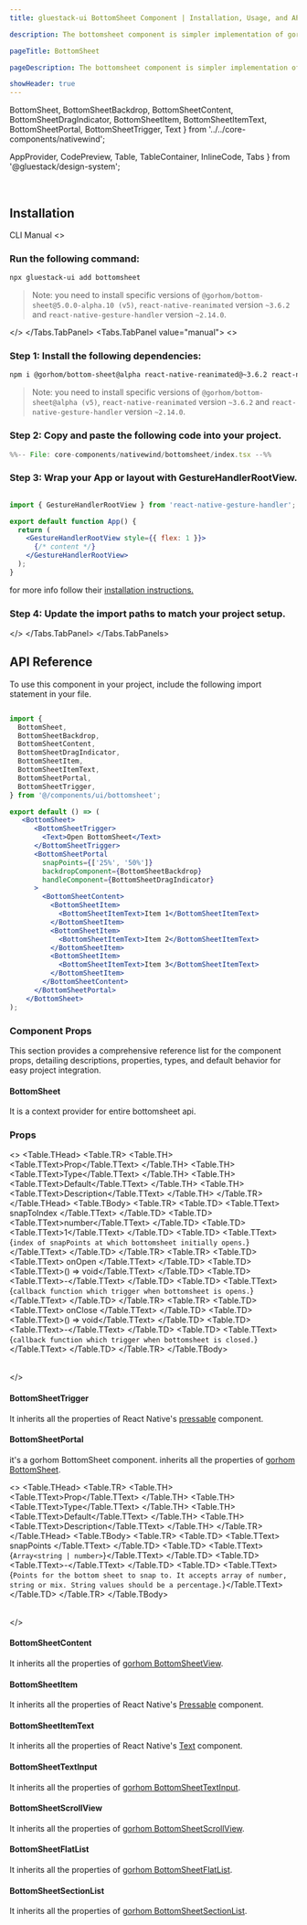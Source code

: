 ```yaml
---
title: gluestack-ui BottomSheet Component | Installation, Usage, and API

description: The bottomsheet component is simpler implementation of gorhom bottomsheet.

pageTitle: BottomSheet

pageDescription: The bottomsheet component is simpler implementation of gorhom bottomsheet.

showHeader: true
---
```



<Meta title="with-nativewind/Components/Disclosure/BottomSheet" />

  BottomSheet,
  BottomSheetBackdrop,
  BottomSheetContent,
  BottomSheetDragIndicator,
  BottomSheetItem,
  BottomSheetItemText,
  BottomSheetPortal,
  BottomSheetTrigger,
  Text
} from '../../core-components/nativewind';

  AppProvider,
  CodePreview,
  Table,
  TableContainer,
  InlineCode,
  Tabs
} from '@gluestack/design-system';

<br />

## Installation

<Tabs value="cli" type="section">
  <Tabs.TabList>
      <Tabs.Tab value="cli">
        <Tabs.TabTitle>CLI</Tabs.TabTitle>
      </Tabs.Tab>
     <Tabs.Tab value="manual">
        <Tabs.TabTitle>Manual</Tabs.TabTitle>
     </Tabs.Tab>
  </Tabs.TabList>
  <Tabs.TabPanels>
    <Tabs.TabPanel value="cli">
<>

### Run the following command:
  ```bash
  npx gluestack-ui add bottomsheet
  ```

> Note: you need to install specific versions of `@gorhom/bottom-sheet@5.0.0-alpha.10 (v5)`, `react-native-reanimated` version `~3.6.2` and `react-native-gesture-handler` version `~2.14.0`.

</>
    </Tabs.TabPanel>
    <Tabs.TabPanel value="manual"> 
<>


### Step 1: Install the following dependencies:

```bash
npm i @gorhom/bottom-sheet@alpha react-native-reanimated@~3.6.2 react-native-gesture-handler@~2.14.0
```

> Note: you need to install specific versions of `@gorhom/bottom-sheet@alpha (v5)`, `react-native-reanimated` version `~3.6.2` and `react-native-gesture-handler` version `~2.14.0`.


### Step 2: Copy and paste the following code into your project.

<CollapsibleCode>

```jsx 
%%-- File: core-components/nativewind/bottomsheet/index.tsx --%% 
```

</CollapsibleCode>


### Step 3: Wrap your App or layout with GestureHandlerRootView.

```jsx

import { GestureHandlerRootView } from 'react-native-gesture-handler';

export default function App() {
  return (
    <GestureHandlerRootView style={{ flex: 1 }}>
      {/* content */}
    </GestureHandlerRootView>
  );
}

```

for more info follow their [installation instructions.](https://docs.swmansion.com/react-native-gesture-handler/docs/fundamentals/installation)

### Step 4: Update the import paths to match your project setup.

</>
    </Tabs.TabPanel>
  </Tabs.TabPanels>
</Tabs>

## API Reference

To use this component in your project, include the following import statement in your file.

```jsx

import {
  BottomSheet,
  BottomSheetBackdrop,
  BottomSheetContent,
  BottomSheetDragIndicator,
  BottomSheetItem,
  BottomSheetItemText,
  BottomSheetPortal,
  BottomSheetTrigger,
} from '@/components/ui/bottomsheet';

```

```jsx
export default () => (
   <BottomSheet>
      <BottomSheetTrigger>
        <Text>Open BottomSheet</Text>
      </BottomSheetTrigger>
      <BottomSheetPortal
        snapPoints={['25%', '50%']}
        backdropComponent={BottomSheetBackdrop}
        handleComponent={BottomSheetDragIndicator}
      >
        <BottomSheetContent>
          <BottomSheetItem>
            <BottomSheetItemText>Item 1</BottomSheetItemText>
          </BottomSheetItem>
          <BottomSheetItem>
            <BottomSheetItemText>Item 2</BottomSheetItemText>
          </BottomSheetItem>
          <BottomSheetItem>
            <BottomSheetItemText>Item 3</BottomSheetItemText>
          </BottomSheetItem>
        </BottomSheetContent>
      </BottomSheetPortal>
    </BottomSheet>
);
```

### Component Props

This section provides a comprehensive reference list for the component props, detailing descriptions, properties, types, and default behavior for easy project integration.

#### BottomSheet

It is a context provider for entire bottomsheet api.

### Props

<>
  <TableContainer>
    <Table>
      <Table.THead>
        <Table.TR>
          <Table.TH>
            <Table.TText>Prop</Table.TText>
          </Table.TH>
          <Table.TH>
            <Table.TText>Type</Table.TText>
          </Table.TH>
          <Table.TH>
            <Table.TText>Default</Table.TText>
          </Table.TH>
          <Table.TH>
            <Table.TText>Description</Table.TText>
          </Table.TH>
        </Table.TR>
      </Table.THead>
      <Table.TBody>
        <Table.TR>
          <Table.TD>
            <Table.TText>
              <InlineCode>snapToIndex</InlineCode>
            </Table.TText>
          </Table.TD>
          <Table.TD>
            <Table.TText>number</Table.TText>
          </Table.TD>
          <Table.TD>
            <Table.TText>1</Table.TText>
          </Table.TD>
          <Table.TD>
            <Table.TText>{`index of snapPoints at which bottomsheet initially opens.`}</Table.TText>
          </Table.TD>
        </Table.TR>
        <Table.TR>
          <Table.TD>
            <Table.TText>
              <InlineCode>onOpen</InlineCode>
            </Table.TText>
          </Table.TD>
          <Table.TD>
            <Table.TText>() => void</Table.TText>
          </Table.TD>
          <Table.TD>
            <Table.TText>-</Table.TText>
          </Table.TD>
          <Table.TD>
            <Table.TText>{`callback function which trigger when bottomsheet is opens.`}</Table.TText>
          </Table.TD>
        </Table.TR>
        <Table.TR>
          <Table.TD>
            <Table.TText>
              <InlineCode>onClose</InlineCode>
            </Table.TText>
          </Table.TD>
          <Table.TD>
            <Table.TText>() => void</Table.TText>
          </Table.TD>
          <Table.TD>
            <Table.TText>-</Table.TText>
          </Table.TD>
          <Table.TD>
            <Table.TText>{`callback function which trigger when bottomsheet is closed.`}</Table.TText>
          </Table.TD>
        </Table.TR>
      </Table.TBody>
    </Table>
  </TableContainer>
</>


#### BottomSheetTrigger

It inherits all the properties of React Native's [pressable](https://reactnative.dev/docs/pressable) component.


#### BottomSheetPortal

it's a gorhom BottomSheet component. inherits all the properties of [gorhom BottomSheet](https://ui.gorhom.dev/components/bottom-sheet/props#configuration).

<>
  <TableContainer>
    <Table>
      <Table.THead>
        <Table.TR>
          <Table.TH>
            <Table.TText>Prop</Table.TText>
          </Table.TH>
          <Table.TH>
            <Table.TText>Type</Table.TText>
          </Table.TH>
          <Table.TH>
            <Table.TText>Default</Table.TText>
          </Table.TH>
          <Table.TH>
            <Table.TText>Description</Table.TText>
          </Table.TH>
        </Table.TR>
      </Table.THead>
      <Table.TBody>
        <Table.TR>
          <Table.TD>
            <Table.TText>
              <InlineCode>snapPoints</InlineCode>
            </Table.TText>
          </Table.TD>
          <Table.TD>
            <Table.TText>{`Array<string | number>`}</Table.TText>
          </Table.TD>
          <Table.TD>
            <Table.TText>-</Table.TText>
          </Table.TD>
          <Table.TD>
            <Table.TText>{`Points for the bottom sheet to snap to. It accepts array of number, string or mix. String values should be a percentage.`}</Table.TText>
          </Table.TD>
        </Table.TR>
      </Table.TBody>
    </Table>
  </TableContainer>
</>

#### BottomSheetContent

It inherits all the properties of [gorhom BottomSheetView](https://ui.gorhom.dev/components/bottom-sheet/components/bottomsheetview).

#### BottomSheetItem

It inherits all the properties of React Native's [Pressable](https://reactnative.dev/docs/pressable) component.

#### BottomSheetItemText

It inherits all the properties of React Native's [Text](https://reactnative.dev/docs/text) component.

#### BottomSheetTextInput

It inherits all the properties of [gorhom BottomSheetTextInput](https://ui.gorhom.dev/components/bottom-sheet/components/bottomsheettextinput).

#### BottomSheetScrollView

It inherits all the properties of [gorhom BottomSheetScrollView](https://ui.gorhom.dev/components/bottom-sheet/components/bottomsheetscrollview).

#### BottomSheetFlatList

It inherits all the properties of [gorhom BottomSheetFlatList](https://ui.gorhom.dev/components/bottom-sheet/components/bottomsheetflatlist).

#### BottomSheetSectionList

It inherits all the properties of [gorhom BottomSheetSectionList](https://ui.gorhom.dev/components/bottom-sheet/components/bottomsheetsectionlist).